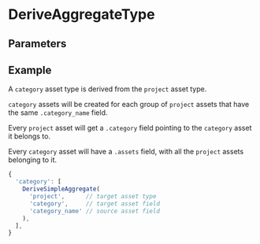 # DeriveAggregateType

<Doc />
<Proc />

## Parameters

<Params />

## Example

A `category` asset type is derived from the `project` asset type.

`category` assets will be created for each group of `project` assets that have the same `.category_name` field.

Every `project` asset will get a `.category` field pointing to the `category` asset it belongs to.

Every `category` asset will have a `.assets` field, with all the `project` assets belonging to it.

```javascript
{
  'category': [
    DeriveSimpleAggregate(
      'project',      // target asset type
      'category',     // target asset field
      'category_name' // source asset field
    ),
  ],
}
```
